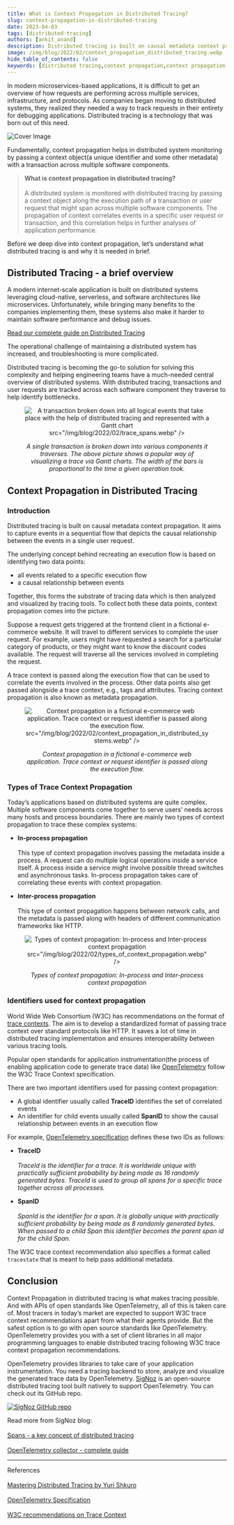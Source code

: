 ```yaml
---
title: What is Context Propagation in Distributed Tracing?
slug: context-propagation-in-distributed-tracing
date: 2023-04-03
tags: [distributed-tracing]
authors: [ankit_anand]
description: Distributed tracing is built on causal metadata context propagation. Context propagation correlates events in a specific user request or transaction with the help of global identifiers and some other metadata..
image: /img/blog/2022/02/context_propagation_distributed_tracing.webp
hide_table_of_contents: false
keywords: [distributed tracing,context propagation,context propagation in distributed tracing,trace contexts,distributed tracing context,metadata propagation,traceID,spanID]
---
```


<head>
  <link rel="canonical" href="https://signoz.io/blog/context-propagation-in-distributed-tracing/"/>
</head>

In modern microservices-based applications, it is difficult to get an overview of how requests are performing across multiple services, infrastructure, and protocols. As companies began moving to distributed systems, they realized they needed a way to track requests in their entirety for debugging applications. Distributed tracing is a technology that was born out of this need.



![Cover Image](/img/blog/2022/02/context_propagation_distributed_tracing.webp)

Fundamentally, context propagation helps in distributed system monitoring by passing a context object(a unique identifier and some other metadata) with a transaction across multiple software components.

> **What is context propagation in distributed tracing?**<br></br>
> A distributed system is monitored with distributed tracing by passing a context object along the execution path of a transaction or user request that might span across multiple software components. The propagation of context correlates events in a specific user request or transaction, and this correlation helps in further analyses of application performance.

Before we deep dive into context propagation, let’s understand what distributed tracing is and why it is needed in brief.

## Distributed Tracing - a brief overview

A modern internet-scale application is built on distributed systems leveraging cloud-native, serverless, and software architectures like microservices. Unfortunately, while bringing many benefits to the companies implementing them, these systems also make it harder to maintain software performance and debug issues.

[Read our complete guide on Distributed Tracing](http://signoz.io/distributed-tracing/)

The operational challenge of maintaining a distributed system has increased, and troubleshooting is more complicated.

Distributed tracing is becoming the go-to solution for solving this complexity and helping engineering teams have a much-needed central overview of distributed systems. With distributed tracing, transactions and user requests are tracked across each software component they traverse to help identify bottlenecks.

<figure data-zoomable align='center'>
    <img className="box-shadowed-image"
   alt="A transaction broken down into all logical events that take place with the help of distributed tracing and represented with a Gantt chart"
   
   src="/img/blog/2022/02/trace_spans.webp"
   />
<figcaption><i>A single transaction is broken down into various components it traverses. The above picture shows a popular way of visualizing a trace via Gantt charts. The width of the bars is proportional to the time a given operation took.</i></figcaption>
</figure>


## Context Propagation in Distributed Tracing

### Introduction

Distributed tracing is built on causal metadata context propagation. It aims to capture events in a sequential flow that depicts the causal relationship between the events in a single user request.

The underlying concept behind recreating an execution flow is based on identifying two data points:

- all events related to a specific execution flow
- a causal relationship between events

Together, this forms the substrate of tracing data which is then analyzed and visualized by tracing tools. To collect both these data points, context propagation comes into the picture.

Suppose a request gets triggered at the frontend client in a fictional e-commerce website. It will travel to different services to complete the user request. For example, users might have requested a search for a particular category of products, or they might want to know the discount codes available. The request will traverse all the services involved in completing the request.

A trace context is passed along the execution flow that can be used to correlate the events involved in the process. Other data points also get passed alongside a trace context, e.g., tags and attributes. Tracing context propagation is also known as metadata propagation.

<figure data-zoomable align='center'>
    <img className="box-shadowed-image"
   alt="Context propagation in a fictional e-commerce web application. Trace context or request identifier is passed along the execution flow."
   
   src="/img/blog/2022/02/context_propagation_in_distributed_systems.webp"
   />
<figcaption><i>Context propagation in a fictional e-commerce web application. Trace context or request identifier is passed along the execution flow.</i></figcaption>
</figure>


### Types of Trace Context Propagation

Today’s applications based on distributed systems are quite complex. Multiple software components come together to serve users’ needs across many hosts and process boundaries. There are mainly two types of context propagation to trace these complex systems:

- **In-process propagation**<br></br>
  This type of context propagation involves passing the metadata inside a process. A request can do multiple logical operations inside a service itself. A process inside a service might involve possible thread switches and asynchronous tasks. In-process propagation takes care of correlating these events with context propagation.

- **Inter-process propagation**<br></br>
  This type of context propagation happens between network calls, and the metadata is passed along with headers of different communication frameworks like HTTP.

<figure data-zoomable align='center'>
    <img className="box-shadowed-image"
   alt="Types of context propagation: In-process and Inter-process context propagation"
   
   src="/img/blog/2022/02/types_of_context_propagation.webp"
   />
<figcaption><i>Types of context propagation: In-process and Inter-process context propagation</i></figcaption>
</figure>


### Identifiers used for context propagation

World Wide Web Consortium (W3C) has recommendations on the format of <a href = "https://www.w3.org/TR/trace-context/" rel="noopener noreferrer nofollow" target="_blank" >trace contexts</a>. The aim is to develop a standardized format of passing trace context over standard protocols like HTTP. It saves a lot of time in distributed tracing implementation and ensures interoperability between various tracing tools.

Popular open standards for application instrumentation(the process of enabling application code to generate trace data) like <a href = "https://opentelemetry.io/" rel="noopener noreferrer nofollow" target="_blank" >OpenTelemetry</a> follow the W3C Trace Context specification.

There are two important identifiers used for passing context propagation:

- A global identifier usually called **TraceID** identifies the set of correlated events
- An identifier for child events usually called **SpanID** to show the causal relationship between events in an execution flow

For example, <a href = "https://github.com/open-telemetry/opentelemetry-specification/blob/main/specification/overview.md" rel="noopener noreferrer nofollow" target="_blank" >OpenTelemetry specification</a> defines these two IDs as follows:

- **TraceID**<br></br>
  _TraceId is the identifier for a trace. It is worldwide unique with practically sufficient probability by being made as 16 randomly generated bytes. TraceId is used to group all spans for a specific trace together across all processes._

- **SpanID**<br></br>
  _SpanId is the identifier for a span. It is globally unique with practically sufficient probability by being made as 8 randomly generated bytes. When passed to a child Span this identifier becomes the parent span id for the child Span._

The W3C trace context recommendation also specifies a format called `tracestate` that is meant to help pass additional metadata.

## Conclusion

Context Propagation in distributed tracing is what makes tracing possible. And with APIs of open standards like OpenTelemetry, all of this is taken care of. Most tracers in today’s market are expected to support W3C trace context recommendations apart from what their agents provide. But the safest option is to go with open source standards like OpenTelemetry. OpenTelemetry provides you with a set of client libraries in all major programming languages to enable distributed tracing following W3C trace context propagation recommendations.

OpenTelemetry provides libraries to take care of your application instrumentation. You need a tracing backend to store, analyze and visualize the generated trace data by OpenTelemetry. [SigNoz](https://signoz.io/) is an open-source distributed tracing tool built natively to support OpenTelemetry. You can check out its GitHub repo.

[![SigNoz GitHub repo](/img/blog/common/signoz_github.webp)](https://github.com/SigNoz/signoz)

Read more from SigNoz blog:<br></br>
[Spans - a key concept of distributed tracing](https://signoz.io/blog/distributed-tracing-span/)<br></br>
[OpenTelemetry collector - complete guide](https://signoz.io/blog/opentelemetry-collector-complete-guide/)

---

References<br></br>
<a href = "https://www.packtpub.com/product/mastering-distributed-tracing/9781788628464" rel="noopener noreferrer nofollow" target="_blank" >Mastering Distributed Tracing by Yuri Shkuro</a><br></br>
<a href = "https://github.com/open-telemetry/opentelemetry-specification/blob/main/specification/overview.md" rel="noopener noreferrer nofollow" target="_blank" >OpenTelemetry Specification</a><br></br>
<a href = "https://www.w3.org/TR/trace-context/" rel="noopener noreferrer nofollow" target="_blank" >W3C recommendations on Trace Context</a>
